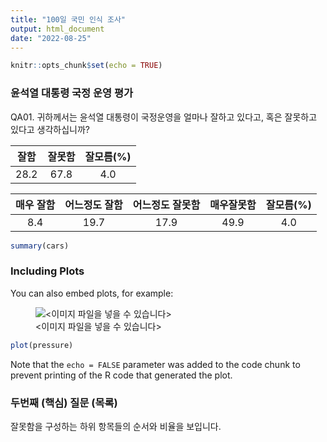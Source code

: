 ```yaml
---
title: "100일 국민 인식 조사"
output: html_document
date: "2022-08-25"
---
```


```r
knitr::opts_chunk$set(echo = TRUE)
```

### 윤석열 대통령 국정 운영 평가

QA01. 귀하께서는 윤석열 대통령이 국정운영을 얼마나 잘하고 있다고, 혹은 잘못하고 있다고 생각하십니까?

| 잘함 | 잘못함 | 잘모름(%) |
|:----:|:------:|:---------:|
| 28.2 |  67.8  |    4.0    |

| 매우 잘함 | 어느정도 잘함 | 어느정도 잘못함 | 매우잘못함 | 잘모름(%) |
|:---------:|:-------------:|:---------------:|:----------:|:---------:|
|    8.4    |     19.7      |      17.9       |    49.9    |    4.0    |

```r
summary(cars)
```

### Including Plots

You can also embed plots, for example:

![\<이미지 파일을 넣을 수 있습니다\>](image_test1.png)

```r
plot(pressure)
```

Note that the `echo = FALSE` parameter was added to the code chunk to prevent printing of the R code that generated the plot.

### 두번째 (핵심) 질문 (목록)

잘못함을 구성하는 하위 항목들의 순서와 비율을 보입니다.
